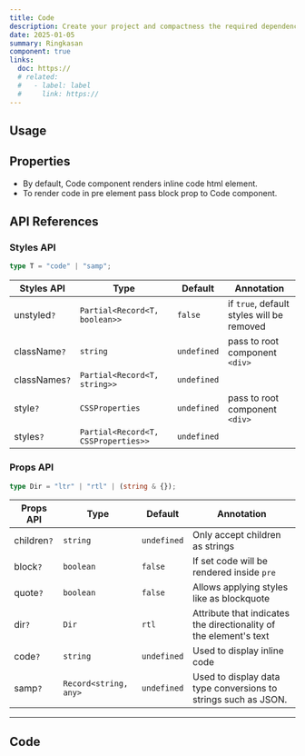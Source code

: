 ```yaml
---
title: Code
description: Create your project and compactness the required dependencies.
date: 2025-01-05
summary: Ringkasan
component: true
links:
  doc: https://
  # related:
  #   - label: label
  #     link: https://
---
```


## Usage

<CodeDemosUsage />

## Properties

<CodeDemosConfigurator />

- By default, Code component renders inline code html element.
- To render code in pre element pass block prop to Code component.

## API References

### Styles API

```ts
type T = "code" | "samp";
```

| Styles API    | Type                                | Default     | Annotation                                |
| ------------- | ----------------------------------- | ----------- | ----------------------------------------- |
| unstyled`?`   | `Partial<Record<T, boolean>>`       | `false`     | if `true`, default styles will be removed |
| className`?`  | `string`                            | `undefined` | pass to root component `<div>`            |
| classNames`?` | `Partial<Record<T, string>>`        | `undefined` |                                           |
| style`?`      | `CSSProperties`                     | `undefined` | pass to root component `<div>`            |
| styles`?`     | `Partial<Record<T, CSSProperties>>` | `undefined` |                                           |

### Props API

```ts
type Dir = "ltr" | "rtl" | (string & {});
```

| Props API   | Type                  | Default     | Annotation                                                        |
| ----------- | --------------------- | ----------- | ----------------------------------------------------------------- |
| children`?` | `string`              | `undefined` | Only accept children as strings                                   |
| block`?`    | `boolean`             | `false`     | If set code will be rendered inside `pre`                         |
| quote`?`    | `boolean`             | `false`     | Allows applying styles like as blockquote                         |
| dir`?`      | `Dir`                 | `rtl`       | Attribute that indicates the directionality of the element's text |
| code`?`     | `string`              | `undefined` | Used to display inline code                                       |
| samp`?`     | `Record<string, any>` | `undefined` | Used to display data type conversions to strings such as JSON.    |

---

## Code

<LoadCodes />
